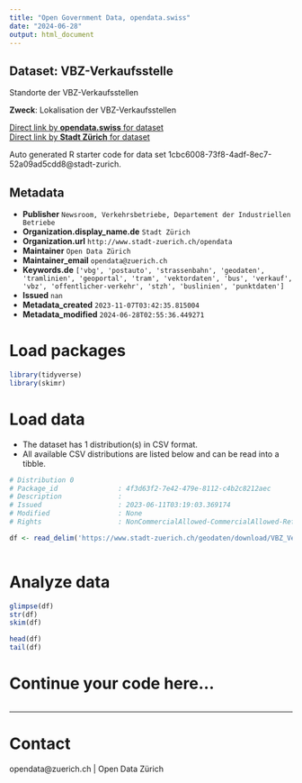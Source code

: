 ```yaml
---
title: "Open Government Data, opendata.swiss"
date: "2024-06-28"
output: html_document
---
```


## Dataset: VBZ-Verkaufsstelle

Standorte der VBZ-Verkaufsstellen

**Zweck**: Lokalisation der VBZ-Verkaufsstellen

[Direct link by **opendata.swiss** for dataset](https://opendata.swiss/de/dataset/vbz-verkaufsstelle)<br>
[Direct link by **Stadt Zürich** for dataset](https://data.stadt-zuerich.ch/dataset/geo_vbz_verkaufsstelle)

Auto generated R starter code for data set 1cbc6008-73f8-4adf-8ec7-52a09ad5cdd8@stadt-zurich.

## Metadata

- **Publisher** `Newsroom, Verkehrsbetriebe, Departement der Industriellen Betriebe`
- **Organization.display_name.de** `Stadt Zürich`
- **Organization.url** `http://www.stadt-zuerich.ch/opendata`
- **Maintainer** `Open Data Zürich`
- **Maintainer_email** `opendata@zuerich.ch`
- **Keywords.de** `['vbg', 'postauto', 'strassenbahn', 'geodaten', 'tramlinien', 'geoportal', 'tram', 'vektordaten', 'bus', 'verkauf', 'vbz', 'offentlicher-verkehr', 'stzh', 'buslinien', 'punktdaten']`
- **Issued** `nan`
- **Metadata_created** `2023-11-07T03:42:35.815004`
- **Metadata_modified** `2024-06-28T02:55:36.449271`


# Load packages

```r

library(tidyverse)
library(skimr)

```

# Load data

-   The dataset has 1 distribution(s) in CSV format.
-   All available CSV distributions are listed below and can be read into a tibble.

```r

# Distribution 0
# Package_id               : 4f3d63f2-7e42-479e-8112-c4b2c8212aec
# Description              : 
# Issued                   : 2023-06-11T03:19:03.369174
# Modified                 : None
# Rights                   : NonCommercialAllowed-CommercialAllowed-ReferenceNotRequired

df <- read_delim('https://www.stadt-zuerich.ch/geodaten/download/VBZ_Verkaufsstelle?format=10008')



```

# Analyze data

```r

glimpse(df)
str(df)
skim(df)

head(df)
tail(df)

```

# Continue your code here...

```r

```

------------------------------------------------------------------------

# Contact

opendata@zuerich.ch | Open Data Zürich
